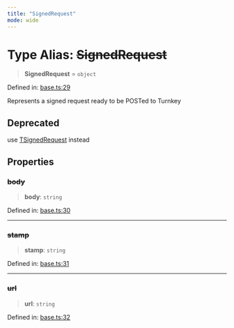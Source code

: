 ```yaml
---
title: "SignedRequest"
mode: wide
---
```

  
# Type Alias: ~~SignedRequest~~

> **SignedRequest** = `object`

Defined in: [base.ts:29](https://github.com/tkhq/sdk/blob/94193410cf3571aa019a0b9408107eeb43e39e16/packages/http/src/base.ts#L29)

Represents a signed request ready to be POSTed to Turnkey

## Deprecated

use [TSignedRequest](../TSignedRequest/readme) instead

## Properties

### ~~body~~

> **body**: `string`

Defined in: [base.ts:30](https://github.com/tkhq/sdk/blob/94193410cf3571aa019a0b9408107eeb43e39e16/packages/http/src/base.ts#L30)

***

### ~~stamp~~

> **stamp**: `string`

Defined in: [base.ts:31](https://github.com/tkhq/sdk/blob/94193410cf3571aa019a0b9408107eeb43e39e16/packages/http/src/base.ts#L31)

***

### ~~url~~

> **url**: `string`

Defined in: [base.ts:32](https://github.com/tkhq/sdk/blob/94193410cf3571aa019a0b9408107eeb43e39e16/packages/http/src/base.ts#L32)
